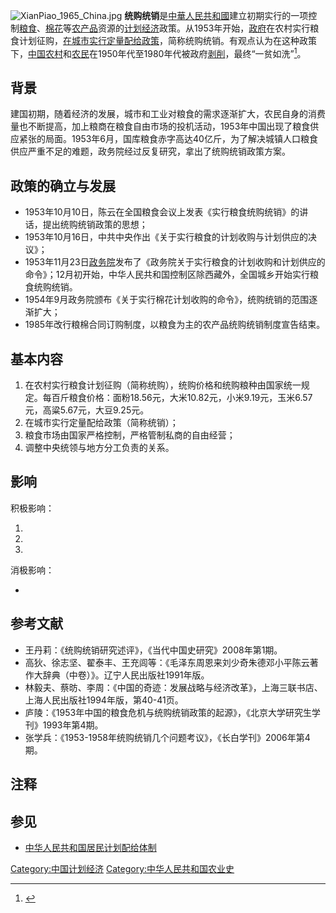 [[File:XianPiao_1965_China.jpg|thumb]]
'''统购统销'''是[[中華人民共和國|中華人民共和國]]建立初期实行的一项控制[[粮食|粮食]]、[[棉花|棉花]]等[[农产品|农产品]]资源的[[计划经济|计划经济]]政策。从1953年开始，[[中华人民共和国政府|政府]]在农村实行粮食计划征购，[[中华人民共和国居民计划配给体制|在城市实行定量配给政策]]，简称统购统销。有观点认为在这种政策下，[[中华人民共和国农业|中国农村]]和[[中华人民共和国农民|农民]]在1950年代至1980年代被政府[[剥削|剥削]]，最终“一贫如洗”<ref>{{Cite web|url=http://view.news.qq.com/zt2012/mzdjj/bak.htm|title=该怎样评价毛时代的经济成就|accessdate=2015-10-08|author=责任编辑：黄家杨|date=|work=|publisher=腾讯网——腾讯网历史频道|language=Zh-hans|deadurl=yes|archiveurl=https://web.archive.org/web/20120720044339/http://view.news.qq.com/zt2012/mzdjj/bak.htm|archivedate=2012-07-20}}</ref>。

==背景==

建国初期，随着经济的发展，城市和工业对粮食的需求逐渐扩大，农民自身的消费量也不断提高，加上粮商在粮食自由市场的投机活动，1953年中国出现了粮食供应紧张的局面。1953年6月，国库粮食赤字高达40亿斤，为了解决城镇人口粮食供应严重不足的难题，政务院经过反复研究，拿出了统购统销政策方案。

==政策的确立与发展==
*1953年10月10日，陈云在全国粮食会议上发表《实行粮食统购统销》的讲话，提出统购统销政策的思想；
*1953年10月16日，中共中央作出《关于实行粮食的计划收购与计划供应的决议》；
*1953年11月23日[[政务院|政务院]]发布了《政务院关于实行粮食的计划收购和计划供应的命令》；12月初开始，中华人民共和国控制区除西藏外，全国城乡开始实行粮食统购统销。
*1954年9月政务院颁布《关于实行棉花计划收购的命令》，统购统销的范围逐渐扩大；
*1985年改行粮棉合同订购制度，以粮食为主的农产品统购统销制度宣告结束。

== 基本内容 ==
#在农村实行粮食计划征购（简称统购），统购价格和统购粮种由国家统一规定。每百斤粮食价格：面粉18.56元，大米10.82元，小米9.19元，玉米6.57元，高粱5.67元，大豆9.25元。
#在城市实行定量配给政策（简称统销）；
#粮食市场由国家严格控制，严格管制私商的自由经营；
#调整中央统领与地方分工负责的关系。

==影响==

;积极影响：
#{{fact|统购统销大大消除了市场的投机行为，稳定了粮食价格，缓解粮食危机，保证了国家经济建设和人民生活的需要，推动了社会主义建设和社会主义改造的顺利进行。}}
#{{fact|统购统销政策实现了在资源短缺情况下资源的合理配置，为中国工业的发展提供了原始的资本积累，确保了中国工业化的顺利进行。}}
#{{fact|统购统销政策的实施，使得粮、油等与国计民生息息相关的重要的产品处于国家的管控之下，将分散的小农经济纳入计划经济的范畴，成为建国初期计划经济体制确立的一个重要的标志。}}
;消极影响：
*{{fact|在国家统一价格的“统购统销”政策下，形成了高度集中的垄断的经营管理体制，忽略了市场机制的调节作用，使得价值规律无法在价格调节和资源配置中发挥作用，严重影响了农民的积极性，进而影响了粮食产量，阻碍了农业经济的发展。同时也强化了城乡二元的社会结构，进一步拉大了城乡之间的差距。}}

== 参考文献 ==
*王丹莉：《统购统销研究述评》，《当代中国史研究》2008年第1期。
*高狄、徐志坚、翟泰丰、王充闾等：《毛泽东周恩来刘少奇朱德邓小平陈云著作大辞典（中卷）》。辽宁人民出版社1991年版。
*林毅夫、蔡昉、李周：《中国的奇迹：发展战略与经济改革》，上海三联书店、上海人民出版社1994年版，第40-41页。
*庐陵：《1953年中国的粮食危机与统购统销政策的起源》，《北京大学研究生学刊》1993年第4期。
*张学兵：《1953-1958年统购统销几个问题考议》，《长白学刊》2006年第4期。

== 注释 ==

{{Reflist|2}}

== 参见 ==

*[[中华人民共和国居民计划配给体制|中华人民共和国居民计划配给体制]]

[[Category:中国计划经济|Category:中国计划经济]]
[[Category:中华人民共和国农业史|Category:中华人民共和国农业史]]